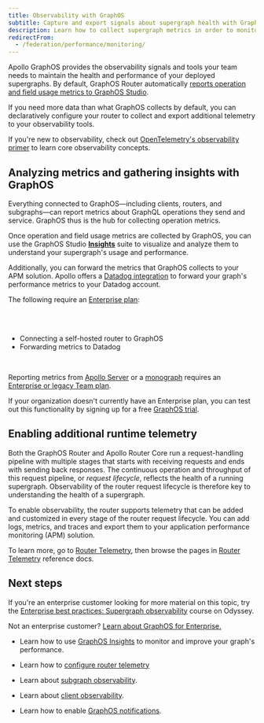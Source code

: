 ```yaml
---
title: Observability with GraphOS
subtitle: Capture and export signals about supergraph health with GraphOS and router telemetry
description: Learn how to collect supergraph metrics in order to monitor and optimize your GraphQL usage and performance. Collect raw metrics, insights, and alerts with Apollo GraphOS, GraphOS Studio, and GraphOS Router and Apollo Router Core.
redirectFrom:
  - /federation/performance/monitoring/
---
```


Apollo GraphOS provides the observability signals and tools your team needs to maintain the health and performance of your deployed supergraphs. By default, GraphOS Router automatically [reports operation and field usage metrics to GraphOS Studio](/graphos/platform/insights/sending-operation-metrics#from-the-apollo-router-or-apollo-server).

If you need more data than what GraphOS collects by default, you can declaratively configure your router to collect and export additional telemetry to your observability tools.

<Tip>

If you're new to observability, check out [OpenTelemetry's observability primer](https://opentelemetry.io/docs/concepts/observability-primer/) to learn core observability concepts.

</Tip>

## Analyzing metrics and gathering insights with GraphOS

Everything connected to GraphOS—including clients, routers, and subgraphs—can report metrics about GraphQL operations they send and service. GraphOS thus is the hub for collecting operation metrics.

Once operation and field usage metrics are collected by GraphOS, you can use the GraphOS Studio [**Insights**](/graphos/platform/insights) suite to visualize and analyze them to understand your supergraph's usage and performance.

Additionally, you can forward the metrics that GraphOS collects to your APM solution. Apollo offers a [Datadog integration](/graphos/platform/insights/datadog-forwarding) to forward your graph's performance metrics to your Datadog account.

<EnterpriseFeature>

The following require an [Enterprise plan](https://www.apollographql.com/pricing/):

<br />
<br />

- Connecting a self-hosted router to GraphOS
- Forwarding metrics to Datadog

<br />

Reporting metrics from [Apollo Server](/apollo-server) or a [monograph](/graphos/get-started/concepts/graphs/#monographs) requires an [Enterprise or legacy Team plan](https://www.apollographql.com/pricing).

If your organization doesn't currently have an Enterprise plan, you can test out this functionality by signing up for a free [GraphOS trial](https://studio.apollographql.com/signup?referrer=docs-content).

</EnterpriseFeature>

## Enabling additional runtime telemetry

Both the GraphOS Router and Apollo Router Core run a request-handling pipeline with multiple stages that starts with receiving requests and ends with sending back responses. The continuous operation and throughput of this request pipeline, or _request lifecycle_, reflects the health of a running supergraph. Observability of the router request lifecycle is therefore key to understanding the health of a supergraph.

<Wistia WistiaId="009wt60p7a" />

To enable observability, the router supports telemetry that can be added and customized in every stage of the router request lifecycle. You can add logs, metrics, and traces and export them to your application performance monitoring (APM) solution.

To learn more, go to [Router Telemetry](/graphos/routing/observability/telemetry), then browse the pages in [Router Telemetry](/graphos/reference/router/telemetry/log-exporters/overview) reference docs.


## Next steps

<Tip>

If you're an enterprise customer looking for more material on this topic, try the [Enterprise best practices: Supergraph observability](https://www.apollographql.com/tutorials/supergraph-observability) course on Odyssey.

Not an enterprise customer? [Learn about GraphOS for Enterprise.](https://www.apollographql.com/pricing)

</Tip>

- Learn how to use [GraphOS Insights](/graphos/platform/insights/) to monitor and improve your graph's performance.

- Learn how to [configure router telemetry](/graphos/routing/observability/telemetry)

- Learn about [subgraph observability](/graphos/routing/observability/subgraph-error-inclusion).

- Learn about [client observability](/graphos/routing/observability/debugging-client-requests).

- Learn how to enable [GraphOS notifications](/graphos/platform/insights/notifications).
